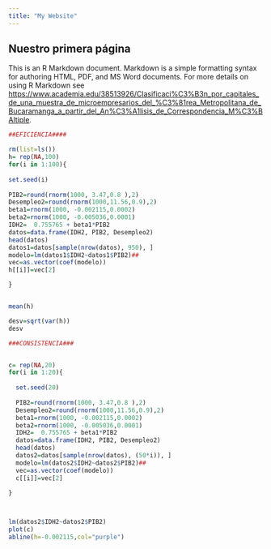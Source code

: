 ```yaml
---
title: "My Website"
---
```




## Nuestro primera página 

This is an R Markdown document. Markdown is a simple formatting syntax for authoring HTML, PDF, and MS Word documents. For more details on using R Markdown see <https://www.academia.edu/38513926/Clasificaci%C3%B3n_por_capitales_de_una_muestra_de_microempresarios_del_%C3%81rea_Metropolitana_de_Bucaramanga_a_partir_del_An%C3%A1lisis_de_Correspondencia_M%C3%BAltiple>.


```r
##EFICIENCIA####

rm(list=ls())
h= rep(NA,100) 
for(i in 1:100){
  
set.seed(i)
  
PIB2=round(rnorm(1000, 3.47,0.8 ),2)
Desempleo2=round(rnorm(1000,11.56,0.9),2)
beta1=rnorm(1000, -0.002115,0.0002)
beta2=rnorm(1000, -0.005036,0.0001)
IDH2=  0.755765 + beta1*PIB2
datos=data.frame(IDH2, PIB2, Desempleo2)
head(datos)
datos1=datos[sample(nrow(datos), 950), ]
modelo=lm(datos1$IDH2~datos1$PIB2)##
vec=as.vector(coef(modelo))
h[[i]]=vec[2]

}


mean(h)

desv=sqrt(var(h))
desv

###CONSISTENCIA###


c= rep(NA,20) 
for(i in 1:20){
  
  set.seed(20)
  
  PIB2=round(rnorm(1000, 3.47,0.8 ),2)
  Desempleo2=round(rnorm(1000,11.56,0.9),2)
  beta1=rnorm(1000, -0.002115,0.0002)
  beta2=rnorm(1000, -0.005036,0.0001)
  IDH2=  0.755765 + beta1*PIB2
  datos=data.frame(IDH2, PIB2, Desempleo2)
  head(datos)
  datos2=datos[sample(nrow(datos), (50*i)), ]
  modelo=lm(datos2$IDH2~datos2$PIB2)##
  vec=as.vector(coef(modelo))
  c[[i]]=vec[2]
  
}



lm(datos2$IDH2~datos2$PIB2)
plot(c)
abline(h=-0.002115,col="purple")
```


